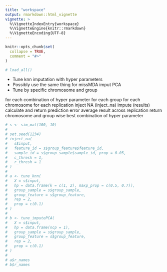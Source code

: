 ```yaml
---
title: "workspace"
output: rmarkdown::html_vignette
vignette: >
  %\VignetteIndexEntry{workspace}
  %\VignetteEngine{knitr::rmarkdown}
  %\VignetteEncoding{UTF-8}
---
```


```r
knitr::opts_chunk$set(
  collapse = TRUE,
  comment = "#>"
)
```

```r
# load_all()
```

* Tune knn imputation with hyper parameters
* Possibly use the same thing for missMDA imput PCA
* Tune by specific chromosome and group

for each combination of hyper parameter
  for each group
    for each chromosome
      for each replication
        inject NA (inject_na)
        impute (results)
        calculate and return prediction error 
      average result across replication
      return chromosome and group wise best combination of hyper parameter

```r
# s <- sim_mat(100, 10)
#
# set.seed(1234)
# inject_na(
#   s$input,
#   feature_id = s$group_feature$feature_id,
#   sample_id = s$group_sample$sample_id, prop = 0.05,
#   c_thresh = 1,
#   r_thresh = 1
# )
#
# a <- tune_knn(
#   X = s$input,
#   hp = data.frame(k = c(1, 2), maxp_prop = c(0.5, 0.7)),
#   group_sample = s$group_sample,
#   group_feature = s$group_feature,
#   rep = 2,
#   prop = c(0.1)
# )
#
# b <- tune_imputePCA(
#   X = s$input,
#   hp = data.frame(ncp = 1),
#   group_sample = s$group_sample,
#   group_feature = s$group_feature,
#   rep = 2,
#   prop = c(0.1)
# )
#
# a$r_names
# b$r_names
```

